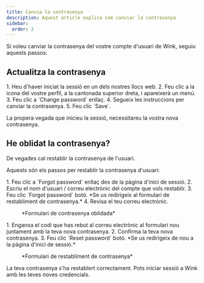 ```yaml
---
title: Canvia la contrasenya
description: Aquest article explica com canviar la contrasenya
sidebar:
  order: 2
---
```


Si voleu canviar la contrasenya del vostre compte d'usuari de Wink, seguiu aquests passos:

## Actualitza la contrasenya

<Steps>
  1. Heu d'haver iniciat la sessió en un dels nostres llocs web.
  2. Feu clic a la icona del vostre perfil, a la cantonada superior dreta, i apareixerà un menú.
  3. Feu clic a `Change password` enllaç.
  4. Segueix les instruccions per canviar la contrasenya.
  5. Feu clic `Save`.
</Steps>


La propera vegada que inicieu la sessió, necessitareu la vostra nova contrasenya.

## He oblidat la contrasenya?

De vegades cal restablir la contrasenya de l'usuari.

Aquests són els passos per restablir la contrasenya d'usuari:

<Steps>
  1. Feu clic a `Forgot password` enllaç des de la pàgina d'inici de sessió.
  2. Escriu el nom d'usuari / correu electrònic del compte que vols restablir.
  3. Feu clic `Forgot password` botó. *Se us redirigeix ​​al formulari de restabliment de contrasenya.*
  4. Revisa el teu correu electrònic.
</Steps>


<figure>
  <CloudinaryImage width="350" height="354" resize="scale" quality="best" alt="He oblidat la contrasenya?" src="academy/forgot-password" errorImage="noimage_opaque_nyrtl0.png" />

  <figcaption>*Formulari de contrasenya oblidada*</figcaption>
</figure>


<Steps>
  1. Enganxa el codi que has rebut al correu electrònic al formulari nou juntament amb la teva nova contrasenya.
  2. Confirma la teva nova contrasenya.
  3. Feu clic `Reset password` botó. *Se us redirigeix ​​de nou a la pàgina d'inici de sessió.*
</Steps>


<figure>
  <CloudinaryImage width="350" height="467" resize="scale" quality="best" alt="Restablir contrasenya" src="academy/reset-password" errorImage="noimage_opaque_nyrtl0.png" />

  <figcaption>*Formulari de restabliment de contrasenya*</figcaption>
</figure>


La teva contrasenya s'ha restablert correctament. Pots iniciar sessió a Wink amb les teves noves credencials.

